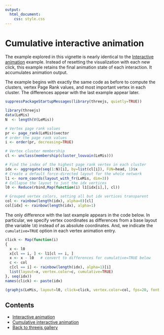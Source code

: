 ```yaml
---
output:
  html_document:
    css: style.css
---
```


# Cumulative interactive animation

The example explored in this vignette is nearly identical to the <a href="advanced.html">Interactive
animation</a> example. Instead of resetting the visualization with each new
click, this example retains the final animation state of each interaction.
It accumulates animation output.

The example begins with exactly the same code as before to compute the
clusters, vertex Page Rank values, and most important vertex in each cluster.
The differences appear with the last example appear later.


```r
suppressPackageStartupMessages(library(threejs, quietly=TRUE))
```
```r
library(threejs)
data(LeMis)
N  <- length(V(LeMis))

# Vertex page rank values
pr <- page_rank(LeMis)$vector
# order the page rank values
i <- order(pr, decreasing=TRUE)

# Vertex cluster membership
cl <- unclass(membership(cluster_louvain(LeMis)))

# Find the index of the highest page rank vertex in each cluster
idx <- aggregate(seq(1:N)[i], by=list(cl[i]), FUN=head, 1)$x
# Create a default force-directed layout for the whole network
l1 <- norm_coords(layout_with_fr(LeMis, dim=3))
# Collapse the layout to just the idx vertices
l0 <- Reduce(rbind,Map(function(i) l1[idx[i],], cl))

# Grouped vertex colors, setting all but idx vertices transparent
col <- rainbow(length(idx), alpha=0)[cl]
col[idx] <- rainbow(length(idx), alpha=1)
```

The only difference with the last example appears in the code below. In
particular, we specify vertex coordinates as differences from a base layout
(the variable `l0`) instead of as absolute coordinates. And, we indicate the
`cumulative=TRUE` option in each vertex animation entry.

```r
click <- Map(function(i)
{
  x <- l0
  x[cl == i, ] <- l1[cl == i, ]
  x <- x - l0   # convert to differences for cumulative=TRUE below
  c <- col
  c[cl == i] <- rainbow(length(idx), alpha=1)[i]
  list(layout=x, vertex.color=c, cumulative=TRUE)
}, seq(idx))
names(click) <- paste(idx)

(graphjs(LeMis, layout=l0, click=click, vertex.color=col, fps=20, font.main="78px Arial"))
```


## Contents

- <a href="advanced.html">Interactive animation</a>
- <a href="cumulative.html">Cumulative interactive animation</a>
- <a href="../index.html">Back to threejs gallery</a>

<br/>
<br/>
<br/>
<br/>
<br/>
<br/>
